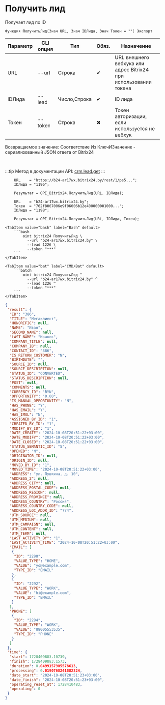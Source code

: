 ﻿---
sidebar_position: 3
---


# Получить лид
 Получает лид по ID



`Функция ПолучитьЛид(Знач URL, Знач IDЛида, Знач Токен = "") Экспорт`

  | Параметр | CLI опция | Тип | Обяз. | Назначение |
  |-|-|-|-|-|
  | URL | --url | Строка | &#x2714; | URL внешнего вебхука или адрес Bitrix24 при использовании токена |
  | IDЛида | --lead | Число,Строка | &#x2714; | ID лида |
  | Токен | --token | Строка | &#x2716; | Токен авторизации, если используется не вебхук |

  
  Возвращаемое значение:   Соответствие Из КлючИЗначение - сериализованный JSON ответа от Bitrix24

<br/>

:::tip
Метод в документации API: [crm.lead.get](https://dev.1c-bitrix.ru/rest_help/crm/leads/crm_lead_get.php)
:::
<br/>



```bsl title="Пример использования для 1С:Предприятие/OneScript"
    URL    = "https://b24-ar17wx.bitrix24.by/rest/1/ps5...";
    IDЛида = "1196";

    Результат = OPI_Bitrix24.ПолучитьЛид(URL, IDЛида);

    URL    = "b24-ar17wx.bitrix24.by";
    Токен  = "762f8067006e9f06006b12e400000001000...";
    IDЛида = "1198";

    Результат = OPI_Bitrix24.ПолучитьЛид(URL, IDЛида, Токен);
```
    

 <Tabs>
  
    <TabItem value="bash" label="Bash" default>
        ```bash
            oint bitrix24 ПолучитьЛид \
              --url "b24-ar17wx.bitrix24.by" \
              --lead 1226 \
              --token "***"
        ```
    </TabItem>
  
    <TabItem value="bat" label="CMD/Bat" default>
        ```batch
            oint bitrix24 ПолучитьЛид ^
              --url "b24-ar17wx.bitrix24.by" ^
              --lead 1226 ^
              --token "***"
        ```
    </TabItem>
</Tabs>


```json title="Результат"
{
 "result": {
  "ID": "386",
  "TITLE": "Мегаклиент",
  "HONORIFIC": null,
  "NAME": "Иван",
  "SECOND_NAME": null,
  "LAST_NAME": "Иванов",
  "COMPANY_TITLE": null,
  "COMPANY_ID": null,
  "CONTACT_ID": "386",
  "IS_RETURN_CUSTOMER": "N",
  "BIRTHDATE": "",
  "SOURCE_ID": null,
  "SOURCE_DESCRIPTION": null,
  "STATUS_ID": "CONVERTED",
  "STATUS_DESCRIPTION": null,
  "POST": null,
  "COMMENTS": null,
  "CURRENCY_ID": "BYN",
  "OPPORTUNITY": "0.00",
  "IS_MANUAL_OPPORTUNITY": "N",
  "HAS_PHONE": "Y",
  "HAS_EMAIL": "Y",
  "HAS_IMOL": "N",
  "ASSIGNED_BY_ID": "1",
  "CREATED_BY_ID": "1",
  "MODIFY_BY_ID": "1",
  "DATE_CREATE": "2024-10-08T20:51:22+03:00",
  "DATE_MODIFY": "2024-10-08T20:51:22+03:00",
  "DATE_CLOSED": "2024-10-08T20:51:22+03:00",
  "STATUS_SEMANTIC_ID": "S",
  "OPENED": "N",
  "ORIGINATOR_ID": null,
  "ORIGIN_ID": null,
  "MOVED_BY_ID": "1",
  "MOVED_TIME": "2024-10-08T20:51:22+03:00",
  "ADDRESS": "ул. Пушкина, д. 10",
  "ADDRESS_2": null,
  "ADDRESS_CITY": null,
  "ADDRESS_POSTAL_CODE": null,
  "ADDRESS_REGION": null,
  "ADDRESS_PROVINCE": null,
  "ADDRESS_COUNTRY": "Россия",
  "ADDRESS_COUNTRY_CODE": null,
  "ADDRESS_LOC_ADDR_ID": "774",
  "UTM_SOURCE": null,
  "UTM_MEDIUM": null,
  "UTM_CAMPAIGN": null,
  "UTM_CONTENT": null,
  "UTM_TERM": null,
  "LAST_ACTIVITY_BY": "1",
  "LAST_ACTIVITY_TIME": "2024-10-08T20:51:22+03:00",
  "EMAIL": [
   {
    "ID": "2290",
    "VALUE_TYPE": "HOME",
    "VALUE": "yo@example.com",
    "TYPE_ID": "EMAIL"
   },
   {
    "ID": "2292",
    "VALUE_TYPE": "WORK",
    "VALUE": "hi@example.com",
    "TYPE_ID": "EMAIL"
   }
  ],
  "PHONE": [
   {
    "ID": "2294",
    "VALUE_TYPE": "WORK",
    "VALUE": "88005553535",
    "TYPE_ID": "PHONE"
   }
  ]
 },
 "time": {
  "start": 1728409883.10739,
  "finish": 1728409883.1573,
  "duration": 0.0499157905578613,
  "processing": 0.0190768241882324,
  "date_start": "2024-10-08T20:51:23+03:00",
  "date_finish": "2024-10-08T20:51:23+03:00",
  "operating_reset_at": 1728410483,
  "operating": 0
 }
}
```
